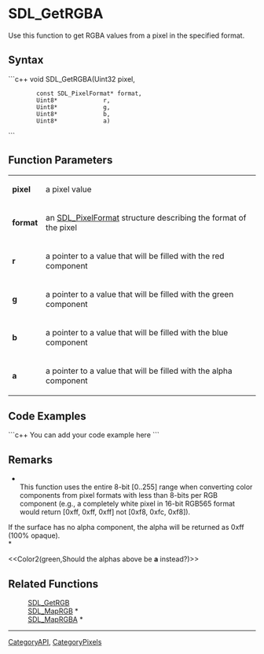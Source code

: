 <!-- pragma section-numbers off -->
<!-- pragma disable-camelcase -->

= SDL_GetRGBA =
Use this function to get RGBA values from a pixel in the specified format.


== Syntax ==
```c++
void SDL_GetRGBA(Uint32   	        pixel,
		 const SDL_PixelFormat* format,
		 Uint8*  	        r,
		 Uint8*  	        g,
		 Uint8*  	        b,
		 Uint8*  	        a)
```

== Function Parameters ==
{|
|'''pixel'''
|a pixel value
|-
|'''format'''
|an [[SDL_PixelFormat]] structure describing the format of the pixel
|-
|'''r'''
|a pointer to a value that will be filled with the red component
|-
|'''g'''
|a pointer to a value that will be filled with the green component
|-
|'''b'''
|a pointer to a value that will be filled with the blue component
|-
|'''a'''
|a pointer to a value that will be filled with the alpha component
|}

== Code Examples ==
```c++
You can add your code example here
```

== Remarks ==
*<br/>This function uses the entire 8-bit [0..255] range when converting color components from pixel formats with less than 8-bits per RGB component (e.g., a completely white pixel in 16-bit RGB565 format would return [0xff, 0xff, 0xff] not [0xf8, 0xfc, 0xf8]).

If the surface has no alpha component, the alpha will be returned as 0xff (100% opaque).<br/>*

<<Color2(green,Should the alphas above be '''a''' instead?)>>

== Related Functions ==
:[[SDL_GetRGB]]
:[[SDL_MapRGB]] *
:[[SDL_MapRGBA]] *

----
[[CategoryAPI]], [[CategoryPixels]]
